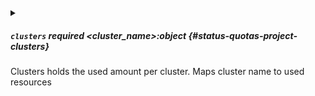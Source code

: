 

<PartialLimit />


<PartialUsed />



<details className="config-field" data-expandable="true">
<summary>

##### `clusters` <span className="config-field-required" data-required="false">required</span> <span className="config-field-type">&lt;cluster_name&gt;:object</span> <span className="config-field-default"></span> <span className="config-field-enum"></span> {#status-quotas-project-clusters}

Clusters holds the used amount per cluster. Maps cluster name to used resources

</summary>

<PartialClustersreference />


</details>
